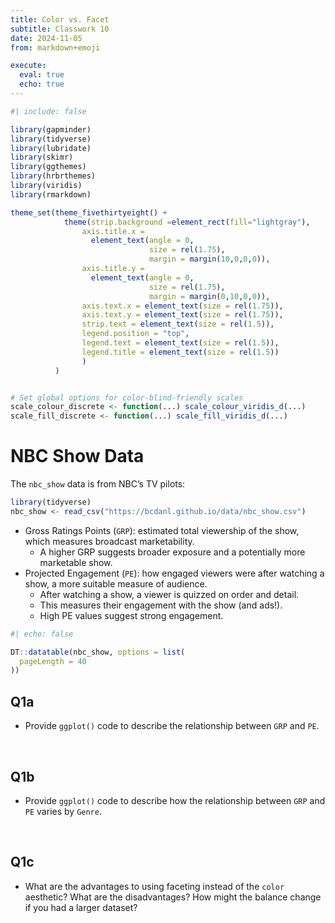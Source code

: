 ```yaml
---
title: Color vs. Facet
subtitle: Classwork 10
date: 2024-11-05
from: markdown+emoji

execute: 
  eval: true
  echo: true
---
```


```r
#| include: false

library(gapminder)
library(tidyverse)
library(lubridate)
library(skimr)
library(ggthemes)
library(hrbrthemes)
library(viridis)
library(rmarkdown)

theme_set(theme_fivethirtyeight() +
            theme(strip.background =element_rect(fill="lightgray"),
                axis.title.x = 
                  element_text(angle = 0,
                               size = rel(1.75),
                               margin = margin(10,0,0,0)),
                axis.title.y = 
                  element_text(angle = 0,
                               size = rel(1.75),
                               margin = margin(0,10,0,0)),
                axis.text.x = element_text(size = rel(1.75)),
                axis.text.y = element_text(size = rel(1.75)),
                strip.text = element_text(size = rel(1.5)),
                legend.position = "top",
                legend.text = element_text(size = rel(1.5)),
                legend.title = element_text(size = rel(1.5))
                )
          )


# Set global options for color-blind-friendly scales
scale_colour_discrete <- function(...) scale_colour_viridis_d(...)
scale_fill_discrete <- function(...) scale_fill_viridis_d(...)

```

# NBC Show Data

The `nbc_show` data is from NBC’s TV pilots:

```r
library(tidyverse)
nbc_show <- read_csv("https://bcdanl.github.io/data/nbc_show.csv")
```

- Gross Ratings Points (`GRP`): estimated total viewership of the show, which measures broadcast marketability.
  - A higher GRP suggests broader exposure and a potentially more marketable show.

- Projected Engagement (`PE`): how engaged viewers were after watching a show, a more suitable measure of audience.
  - After watching a show, a viewer is quizzed on order and detail.
  - This measures their engagement with the show (and ads!).
  - High PE values suggest strong engagement.

```r
#| echo: false

DT::datatable(nbc_show, options = list(
  pageLength = 40
))
```


## Q1a
- Provide `ggplot()` code to describe the relationship between `GRP` and `PE`.

<br>


## Q1b
- Provide `ggplot()` code to describe how the relationship between `GRP` and `PE` varies by `Genre`.

<br>

## Q1c
- What are the advantages to using faceting instead of the `color` aesthetic? What are the disadvantages? How might the balance change if you had a larger dataset?

<br>
